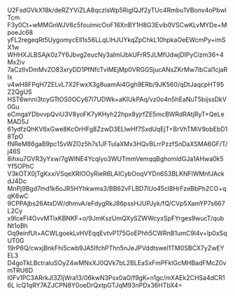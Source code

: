 U2FsdGVkX18k/deRZYViZLA8qczlsWp5RiglQJf2yTUc4Rmbu1VBonv4oPbwlTcm
F3y0Ct+wMMGnWJV6c5fouimicOoF16XnBY1H8G3Evib0VSCwKLvMYDe+MpoeJc68
yFL2regeqRt5UygomycEll1s56LLqLlHJUYkqZpChkL10hpkaOeEWcmPy+imSX1w
WHHXJLBSAjk0z7Y6Jbvg2eucNy3aImIJbkUFrR5JLMfUdwjDIPyCizm36+4Mx2iv
7aCzIIvDmMvZO83xryDD1PfNfcTviMEjMp0VRGGSjucANsZKrMw7ibCal1cjaRIx
v4wH8FPqH7ZELvL7X2FwxX3g8uamAi4Ggh9ERb/9JK560/qDtJaqcpHT95Z2QgUS
HST6wnni3tcyGTtOS0OCy67I7UDWk+aKIUkPAq/vz0o4n5hEaNuT5bijssDkV0Gu
eCmgaYDbvvpQviU3V8yoFK7yKHyh22hpx8yjrfZE5mcBWRdRAtjRyT+QeLeMAD5J
61ydfzQhKV6xGwe8KcOrHFg8ZzwD3ELlwHf7SxdUqEjT+BrVhTMiV9obEbD18TpO
fNReM86gaB9pc1SvWZOz5h7s1JFTulaXMx3HQvBLrrPzzfSnDaXSMA6GF/T/j46S
8ihxu7GVR3yYxw/7gWINE4YcqIyo3WUTmmVemqqBghomldGJa1AHwa0k5Yf5OPhC
V3kOTX0jTgKxxiVSqeXRIOOyRieR6LAICybOoqVYDn6S3BLKNFlWMnfJAckdJ4Dc
MnPj9Bgd7md1k6oJR5HYhkwms3/BB62vFLBD7lUo45cl8HrFzeBbPh2CO+qqK6wC
9CPPAjbs26AtxDW/dhmvA/eFdygRkJ86pssHJUPJyk/fQ/CVp5XamYP7s667L2Cy
x9lceFl4OvvMTlxKBNKF+o/9JmKszUmQXySZWWcyxSpFYrges9wucT/qubNt1oBh
Oq9einfUt+ACWLgoekLvHVEqqEvtvP175GoEPhh5CWRnB1umC9l4v+lp0xSqUT0G
19rP6Q/cwxjBnkFhi5cwb9JA5IfchPThn5nJeJPVddtswel1TM0SBCX7yZwEYEL3
D4goTkLBctraluSOyZ4wMNxXJ0QVk7bL2BLEaSxFmPFklGcMHBadFMcZ0vmTRU6D
I0Fv1PC3ARrkJI3ZIjWra13/06kwN3Psx0aO/f9gK+n1gc/mXAEk2CHSa4dCR16L
lcQ1qRY7AZJCPN8Y0oeDrQxtpGTJqM93nPDx36HTbX4=
